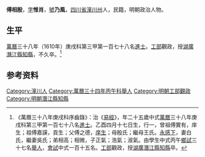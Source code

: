 {{明清人物信息框
| 姓名 = 傅相殷
| 原名 =
| 圖片名稱= 
| 圖片大小 =
| 圖片說明 = 
| 最高職務 = 湖廣潛江縣知縣
| 國家 = 大明 
| 爵位 =
| 籍貫 = [[四川省|四川省]][[潼川州|潼川州]]
| 族裔 = 
| 旗籍 = 
| 字號 = 
| 諡號 =
| 出生日期 = 乙酉四月十七日
| 出生地點 =
| 逝世日期 = 
| 逝世地點 =
| 墓葬 =
| 配偶 = 白氏吳氏
| 親屬 = 曾祖傅實有，祖傅嘉謨，父傅之德，母殷氏；繼母王氏
| 出身 =
* 萬曆三十四年丙午科舉人
* 萬曆三十八年庚戌科進士
| 經歷 =
| 著作 =  
}}
'''傅相殷'''{{BD|1585年||？年||}}，[[表字|字]]'''惟肖'''，[[號|號]]'''乃風'''，[[四川省|四川省]][[潼川州|潼川州]]人，民籍，明朝政治人物。

==生平==
[[萬曆|萬曆]]三十八年（1610年）庚戌科第三甲第一百七十八名[[進士|進士]]。[[工部|工部]]觀政，授[[湖廣|湖廣]][[潛江縣|潛江縣]][[知縣|知縣]]，不久卒。<ref>《萬曆三十八年庚戌科序齒錄》：治《[[易經|易經]]》，年二十五歲中式[[萬曆|萬曆]]三十八年庚戌科第三甲第一百七十八名[[進士|進士]]。乙酉四月十七日生，行一，曾祖傅實有，庠生；祖傅嘉謨，貢生；父傅之德，[[庠生|庠生]]；母殷氏；繼母王氏。[[永感下|永感下]]，妻白氏，繼妻吳氏；弟相高；相微，子正氣；浩氣；淑氣。由學生中式丙午[[鄉試|鄉試]]三十七名[[舉人|舉人]]，[[會試|會試]]中式一百十五名。[[工部|工部]]觀政，授[[湖廣|湖廣]][[潛江縣|潛江縣]][[知縣|知縣]]卒。</ref>

== 参考资料 ==
{{reflist}}
{{start box}}
{{s-off}}
{{s-before|[[安尚禮|安尚禮]]}}
{{s-title|明朝潛江縣知縣|1610年－1611年}}
{{s-after|[[王念祖|王念祖]]}}
{{end box}}

{{萬曆三十八年庚戌科殿试金榜}}

{{Authority control}}

{{DEFAULTSORT:Fu傅}}
[[Category:潼川人|Category:潼川人]]
[[Category:萬曆三十四年丙午科舉人|Category:萬曆三十四年丙午科舉人]]
[[Category:明朝工部觀政|Category:明朝工部觀政]]
[[Category:明朝潛江縣知縣|Category:明朝潛江縣知縣]]


{{明朝人物小作品}}